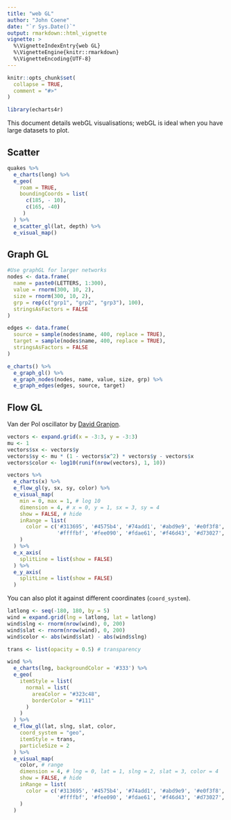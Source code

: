 ```yaml
---
title: "web GL"
author: "John Coene"
date: "`r Sys.Date()`"
output: rmarkdown::html_vignette
vignette: >
  %\VignetteIndexEntry{web GL}
  %\VignetteEngine{knitr::rmarkdown}
  %\VignetteEncoding{UTF-8}
---
```


```r
knitr::opts_chunk$set(
  collapse = TRUE,
  comment = "#>"
)

library(echarts4r)
```

This document details webGL visualisations; webGL is ideal when you have large datasets to plot.

## Scatter 

```r
quakes %>% 
  e_charts(long) %>% 
  e_geo(
    roam = TRUE,
    boundingCoords = list(
      c(185, - 10),
      c(165, -40)
     )
  ) %>% 
  e_scatter_gl(lat, depth) %>% 
  e_visual_map()
```

## Graph GL

```r
#Use graphGL for larger networks
nodes <- data.frame(
  name = paste0(LETTERS, 1:300),
  value = rnorm(300, 10, 2),
  size = rnorm(300, 10, 2),
  grp = rep(c("grp1", "grp2", "grp3"), 100),
  stringsAsFactors = FALSE
)

edges <- data.frame(
  source = sample(nodes$name, 400, replace = TRUE),
  target = sample(nodes$name, 400, replace = TRUE),
  stringsAsFactors = FALSE
)

e_charts() %>% 
  e_graph_gl() %>% 
  e_graph_nodes(nodes, name, value, size, grp) %>% 
  e_graph_edges(edges, source, target)
```

## Flow GL

Van der Pol oscillator by [David Granjon](https://twitter.com/divadnojnarg).

```r
vectors <- expand.grid(x = -3:3, y = -3:3)
mu <- 1
vectors$sx <- vectors$y
vectors$sy <- mu * (1 - vectors$x^2) * vectors$y - vectors$x
vectors$color <- log10(runif(nrow(vectors), 1, 10))

vectors %>% 
  e_charts(x) %>% 
  e_flow_gl(y, sx, sy, color) %>% 
  e_visual_map(
    min = 0, max = 1, # log 10
    dimension = 4, # x = 0, y = 1, sx = 3, sy = 4
    show = FALSE, # hide
    inRange = list(
      color = c('#313695', '#4575b4', '#74add1', '#abd9e9', '#e0f3f8',
                '#ffffbf', '#fee090', '#fdae61', '#f46d43', '#d73027', '#a50026')
    )
  ) %>% 
  e_x_axis(
    splitLine = list(show = FALSE)
  ) %>% 
  e_y_axis(
    splitLine = list(show = FALSE)
  ) 
```

You can also plot it against different coordinates (`coord_system`).

```r
latlong <- seq(-180, 180, by = 5)
wind = expand.grid(lng = latlong, lat = latlong)
wind$slng <- rnorm(nrow(wind), 0, 200)
wind$slat <- rnorm(nrow(wind), 0, 200)
wind$color <- abs(wind$slat) - abs(wind$slng)

trans <- list(opacity = 0.5) # transparency

wind %>% 
  e_charts(lng, backgroundColor = '#333') %>% 
  e_geo(
    itemStyle = list(
      normal = list(
        areaColor = "#323c48",
        borderColor = "#111"
      )
    )
  ) %>% 
  e_flow_gl(lat, slng, slat, color, 
    coord_system = "geo", 
    itemStyle = trans,
    particleSize = 2
  ) %>% 
  e_visual_map(
    color, # range
    dimension = 4, # lng = 0, lat = 1, slng = 2, slat = 3, color = 4
    show = FALSE, # hide
    inRange = list(
      color = c('#313695', '#4575b4', '#74add1', '#abd9e9', '#e0f3f8', 
                '#ffffbf', '#fee090', '#fdae61', '#f46d43', '#d73027', '#a50026')
    )
  )
```